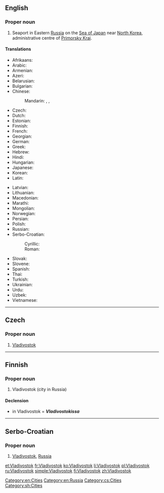==English==
{{wikipedia}}

===Proper noun===
{{en-proper noun}}

# Seaport in Eastern [[Russia]] on the [[Sea of Japan]] near [[North Korea]], administrative centre of [[Primorsky Krai]].

====Translations====
{{trans-top|seaport in Russia}}
* Afrikaans: {{t-|af|Wladiwostok}}
* Arabic: {{t-|ar|فلاديفوستوك|m|tr=fladifustūk}}
* Armenian: {{t-|hy|Վլադիվոստոկ|tr=Vladivostok}}
* Azeri: {{t-|az|Vladivostok}}
* Belarusian: {{t-|be|Уладзівасток|m|tr=Uladzivastók}}
* Bulgarian: {{t-|bg|Владивосток|m|tr=Vladivostók}}
* Chinese:
*: Mandarin: {{t-|cmn|符拉迪沃斯托克|tr=Fúlādíwòsītuōkè|sc=Hani}}, {{t|cmn|海參崴|sc=Hani}}, {{t|cmn|海参崴|tr=Hǎishēnwǎi|sc=Hani}}
* Czech: {{t-|cs|Vladivostok|m}}
* Dutch: {{t-|nl|Vladivostok}}
* Estonian: {{t+|et|Vladivostok}}
* Finnish: {{t+|fi|Vladivostok}}
* French: {{t+|fr|Vladivostok|m}}
* Georgian: {{t-|ka|ვლადივოსტოკი|tr=vladivostoki|sc=Geor}}
* German: {{t-|de|Wladiwostok|n}}
* Greek: {{t-|el|Βλαδιβοστόκ|tr=Vladivostók}}
* Hebrew: {{t-|he|ולדיווסטוק}}
* Hindi: {{t-|hi|व्लादिवोस्तोक|tr=vlādivostok}}
* Hungarian: {{t-|hu|Vlagyivosztok}}
* Japanese: {{t-|ja|ウラジオストク|tr=Urajiosutoku}}
* Korean: {{t+|ko|블라디보스토크|tr=Beulladiboseutokeu|sc=Hang}}
* Latin: {{t-|la|Vladivostokium|n}}
{{trans-mid}}
* Latvian: {{t-|lv|Vladivostoka}}
* Lithuanian: {{t-|lt|Vladivostokas|m}}
* Macedonian: {{t-|mk|Владивосток|m|tr=Vladivóstok}}
* Marathi: {{t-|mr|व्लादिवोस्तोक|n|tr=vlādivostoka|sc=Deva}}
* Mongolian: {{t-|mn|Владивосток|tr=Vladivostok|sc=Cyrl}}
* Norwegian: {{t-|no|Vladivostok}}
* Persian: {{t-|fa|ولادی‌وستوک|tr=Velâdi-vostōk|sc=fa-Arab}}
* Polish: {{t+|pl|Władywostok|m}}
* Russian: {{t+|ru|Владивосток|m|tr=Vladivostók}}
* Serbo-Croatian:
*: Cyrillic: {{t-|sh|Владивосток|m|sc=Cyrl}}
*: Roman: {{t-|sh|Vladivostok|m}}
* Slovak: {{t-|sk|Vladivostok|m}}
* Slovene: {{t-|sl|Vladivostok|m}}
* Spanish: {{t-|es|Vladivostok|m}}
* Thai: {{t-|th|วลาดิวอสต๊อก|tr=wá-laa-dì-wor-òk}}
* Turkish: {{t-|tr|Vladivostok}}
* Ukrainian: {{t-|uk|Владивосток|m|tr=Vladyvostók}}
* Urdu: {{t-|ur|ولادی وستوک|tr=vlādi vostok|sc=ur-Arab}}
* Uzbek: {{t-|uz|Vladivostok}}
* Vietnamese: {{t-|vi|Vladivostok}}
{{trans-bottom}}

[[Category:en:Cities]]
[[Category:en:Russia]]

----

==Czech==

===Proper noun===
{{cs-proper noun|g=m}}

# [[#English|Vladivostok]] {{gloss|seaport in Eastern Russia on the Sea of Japan near North Korea, administrative centre of Primorsky Krai}}

[[Category:cs:Cities]]

----

==Finnish==

===Proper noun===
{{fi-proper noun}}

# Vladivostok (city in Russia)

====Declension====
* in Vladivostok = '''''Vladivostokissa'''''
{{fi-decl-risti|Vladivostok|nopl=1|i=0}}

----

==Serbo-Croatian==
{{wikipedia|lang=sh}}

===Proper noun===
{{sh-proper noun|g=m|r|Владивосток}}

# [[Vladivostok#English|Vladivostok]], [[Russia]]

[[Category:sh:Cities]]

[[et:Vladivostok]]
[[fr:Vladivostok]]
[[ko:Vladivostok]]
[[li:Vladivostok]]
[[pl:Vladivostok]]
[[ru:Vladivostok]]
[[simple:Vladivostok]]
[[fi:Vladivostok]]
[[zh:Vladivostok]]
